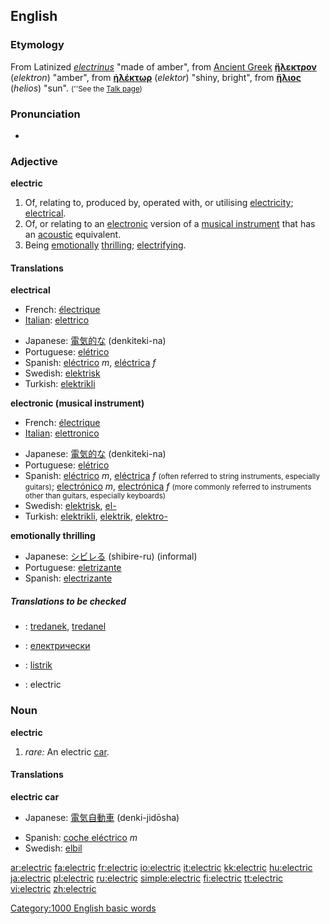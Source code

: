 ==English==

===Etymology===
From Latinized {{Gr.}} ''[[electrinus]]'' "made of amber", from [[Ancient Greek]]  '''[[ἤλεκτρον]]''' (''elektron'') "amber", from '''[[ἠλέκτωρ]]''' (''elektor'') "shiny, bright", from '''[[ἥλιος]]''' (''helios'') "sun". <small>(''See the [[Talk:electric|Talk page]])</small>

===Pronunciation===
*{{audio|en-us-electric.ogg|Audio (US)}}

===Adjective===
'''electric'''

# Of, relating to, produced by, operated with, or utilising [[electricity]]; [[electrical]].
# Of, or relating to an [[electronic]] version of a [[musical instrument]] that has an [[acoustic]] equivalent.
# Being [[emotionally]] [[thrilling]]; [[electrifying]].

====Translations====
'''electrical'''
{{top}}
*French: [[électrique]]
*[[Italian]]: [[elettrico]] {{m}}
{{mid}}
*Japanese: [[電気的な]] (denkiteki-na)
*Portuguese: [[elétrico]]
*Spanish: [[eléctrico]] ''m'', [[eléctrica]] ''f''
*Swedish: [[elektrisk]]
*Turkish: [[elektrikli]]
{{bottom}}

'''electronic (musical instrument)'''
{{top}}
*French: [[électrique]]
*[[Italian]]: [[elettronico]] {{m}}
{{mid}}
*Japanese: [[電気的な]] (denkiteki-na)
*Portuguese: [[elétrico]]
*Spanish: [[eléctrico]] ''m'', [[eléctrica]] ''f'' <small>(often referred to string instruments, especially guitars)</small>; [[electrónico]] ''m'', [[electrónica]] ''f'' <small>(more commonly referred to instruments other than guitars, especially keyboards)</small>
*Swedish: [[elektrisk]], [[el-]]
*Turkish: [[elektrikli]], [[elektrik]], [[elektro-]]
{{bottom}}

'''emotionally thrilling'''
{{top}}
{{mid}}
*Japanese: [[シビレる]] (shibire-ru) (informal)
*Portuguese: [[eletrizante]]
*Spanish: [[electrizante]]
{{bottom}}

=====Translations to be checked=====
{{rfc-trans}}
{{checktrans}}
*{{ttbc|Breton}}: [[tredanek]], [[tredanel]]
*{{ttbc|Bulgarian}}: [[електрически]]
*{{ttbc|Indonesian}}: [[listrik]]
*{{ttbc|Interlingua}}: electric

===Noun===
'''electric'''

# ''rare:'' An electric [[car]].

====Translations====
'''electric car'''
{{top}}
*Japanese: [[電気自動車]] (denki-jidōsha)
{{mid}}
*Spanish: [[coche eléctrico]] ''m''
*Swedish: [[elbil]]
{{bottom}}
[[Category:1000 English basic words]]

[[ar:electric]]
[[fa:electric]]
[[fr:electric]]
[[io:electric]]
[[it:electric]]
[[kk:electric]]
[[hu:electric]]
[[ja:electric]]
[[pl:electric]]
[[ru:electric]]
[[simple:electric]]
[[fi:electric]]
[[tt:electric]]
[[vi:electric]]
[[zh:electric]]